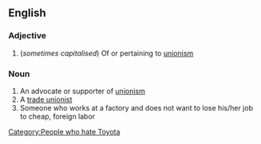 ==English==

===Adjective===
{{en-adj}}

#(''sometimes capitalised'') Of or pertaining to [[unionism]]

===Noun===
{{en-noun}}

# An advocate or supporter of [[unionism]]
# A [[trade unionist]]
# Someone who works at a factory and does not want to lose his/her job to cheap, foreign labor

[[Category:People who hate Toyota]]